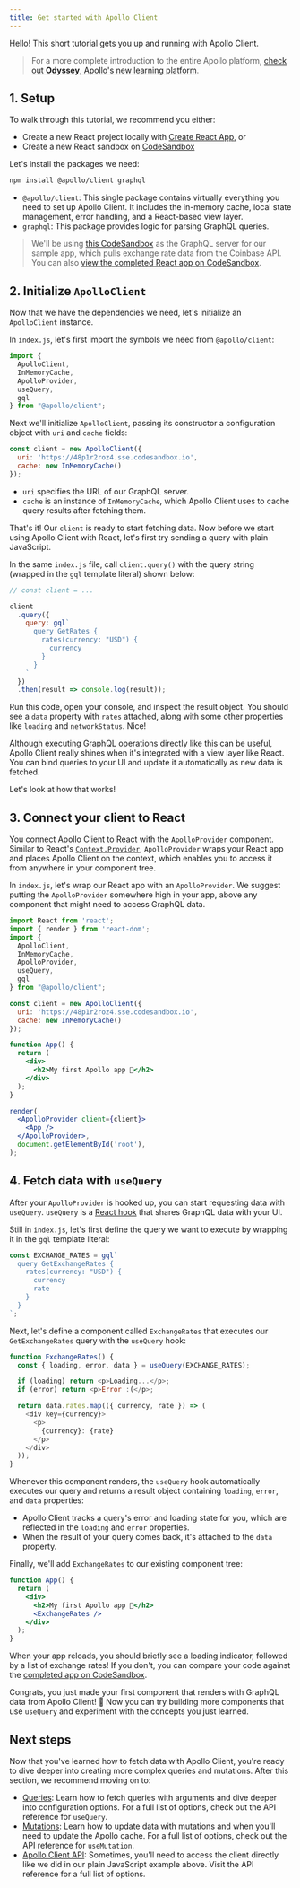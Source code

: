 ```yaml
---
title: Get started with Apollo Client
---
```


Hello! This short tutorial gets you up and running with Apollo Client.

> For a more complete introduction to the entire Apollo platform, [check out **Odyssey**, Apollo's new learning platform](https://odyssey.apollographql.com?utm_source=apollo_docs&utm_medium=referral).

## 1. Setup

To walk through this tutorial, we recommend you either:

* Create a new React project locally with [Create React App](https://create-react-app.dev/), or
* Create a new React sandbox on [CodeSandbox](https://codesandbox.io/)

Let's install the packages we need:

```bash
npm install @apollo/client graphql
```

- `@apollo/client`: This single package contains virtually everything you need to set up Apollo Client. It includes the in-memory cache, local state management, error handling, and a React-based view layer.
- `graphql`: This package provides logic for parsing GraphQL queries.

> We'll be using [this CodeSandbox](https://codesandbox.io/s/practical-snyder-48p1r2roz4) as the GraphQL server for our sample app, which pulls exchange rate data from the Coinbase API. You can also [view the completed React app on CodeSandbox](https://codesandbox.io/s/get-started-coinbase-client-73r10).


## 2. Initialize `ApolloClient`

Now that we have the dependencies we need, let's initialize an `ApolloClient` instance.

In `index.js`, let's first import the symbols we need from `@apollo/client`:

```js title="index.js"
import {
  ApolloClient,
  InMemoryCache,
  ApolloProvider,
  useQuery,
  gql
} from "@apollo/client";
```

Next we'll initialize `ApolloClient`, passing its constructor a configuration object with `uri` and `cache` fields:


```js title="index.js"
const client = new ApolloClient({
  uri: 'https://48p1r2roz4.sse.codesandbox.io',
  cache: new InMemoryCache()
});
```

* `uri` specifies the URL of our GraphQL server.
* `cache` is an instance of `InMemoryCache`, which Apollo Client uses to cache query results after fetching them.

That's it! Our `client` is ready to start fetching data. Now before we start using Apollo Client with React, let's first try sending a query with plain JavaScript.

In the same `index.js` file, call `client.query()` with the query string (wrapped in the `gql` template literal) shown below:

```js title="index.js"
// const client = ...

client
  .query({
    query: gql`
      query GetRates {
        rates(currency: "USD") {
          currency
        }
      }
    `
  })
  .then(result => console.log(result));
```

Run this code, open your console, and inspect the result object. You should see a `data` property with `rates` attached, along with some other properties like `loading` and `networkStatus`. Nice!

Although executing GraphQL operations directly like this can be useful, Apollo Client really shines when it's integrated with a view layer like React. You can bind queries to your UI and update it automatically as new data is fetched.

Let's look at how that works!

## 3. Connect your client to React

You connect Apollo Client to React with the `ApolloProvider` component. Similar to React's [`Context.Provider`](https://reactjs.org/docs/context.html#contextprovider), `ApolloProvider` wraps your React app and places Apollo Client on the context, which enables you to access it from anywhere in your component tree.

In `index.js`, let's wrap our React app with an `ApolloProvider`. We suggest putting the `ApolloProvider` somewhere high in your app, above any component that might need to access GraphQL data.

```jsx title="index.js" {25-27}
import React from 'react';
import { render } from 'react-dom';
import {
  ApolloClient,
  InMemoryCache,
  ApolloProvider,
  useQuery,
  gql
} from "@apollo/client";

const client = new ApolloClient({
  uri: 'https://48p1r2roz4.sse.codesandbox.io',
  cache: new InMemoryCache()
});

function App() {
  return (
    <div>
      <h2>My first Apollo app 🚀</h2>
    </div>
  );
}

render(
  <ApolloProvider client={client}>
    <App />
  </ApolloProvider>,
  document.getElementById('root'),
);
```

## 4. Fetch data with `useQuery`

After your `ApolloProvider` is hooked up, you can start requesting data with `useQuery`. `useQuery` is a [React hook](https://reactjs.org/docs/hooks-intro.html) that shares GraphQL data with your UI.

Still in `index.js`, let's first define the query we want to execute by wrapping it in the `gql` template literal:

```js title="index.js"
const EXCHANGE_RATES = gql`
  query GetExchangeRates {
    rates(currency: "USD") {
      currency
      rate
    }
  }
`;
```

Next, let's define a component called `ExchangeRates` that executes our `GetExchangeRates` query with the `useQuery` hook:

```js title="index.js" {2}
function ExchangeRates() {
  const { loading, error, data } = useQuery(EXCHANGE_RATES);

  if (loading) return <p>Loading...</p>;
  if (error) return <p>Error :(</p>;

  return data.rates.map(({ currency, rate }) => (
    <div key={currency}>
      <p>
        {currency}: {rate}
      </p>
    </div>
  ));
}
```

Whenever this component renders, the `useQuery` hook automatically executes our query and returns a result object containing `loading`, `error`, and `data` properties:

* Apollo Client tracks a query's error and loading state for you, which are reflected in the `loading` and `error` properties.
* When the result of your query comes back, it's attached to the `data` property.

Finally, we'll add `ExchangeRates` to our existing component tree:

```jsx title="index.js" {5}
function App() {
  return (
    <div>
      <h2>My first Apollo app 🚀</h2>
      <ExchangeRates />
    </div>
  );
}
```

When your app reloads, you should briefly see a loading indicator, followed by a list of exchange rates! If you don't, you can compare your code against the [completed app on CodeSandbox](https://codesandbox.io/s/get-started-coinbase-client-73r10).

Congrats, you just made your first component that renders with GraphQL data from Apollo Client! 🎉 Now you can try building more components that use `useQuery` and experiment with the concepts you just learned.

## Next steps

Now that you've learned how to fetch data with Apollo Client, you're ready to dive deeper into creating more complex queries and mutations. After this section, we recommend moving on to:

- [Queries](data/queries/): Learn how to fetch queries with arguments and dive deeper into configuration options. For a full list of options, check out the API reference for `useQuery`.
- [Mutations](data/mutations/): Learn how to update data with mutations and when you'll need to update the Apollo cache. For a full list of options, check out the API reference for `useMutation`.
- [Apollo Client API](api/core/ApolloClient/): Sometimes, you'll need to access the client directly like we did in our plain JavaScript example above. Visit the API reference for a full list of options.
